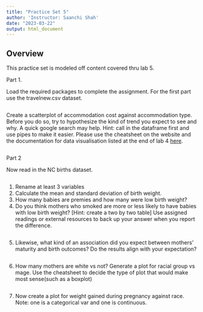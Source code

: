 ```yaml
---
title: "Practice Set 5"
author: 'Instructor: Saanchi Shah'
date: "2023-03-22"
output: html_document
---
```



## Overview

This practice set is modeled off content covered thru lab 5. 

Part 1.

Load the required packages to complete the assignment. For the first part use the travelnew.csv dataset.

```r

```

Create a scatterplot of accommodation cost against accommodation type. Before you do so, try to hypothesize the kind of trend you expect to see and why. A quick google search may help.
Hint: call in the dataframe first and use pipes to make it easier.
Please use the cheatsheet on the website and the documentation for data visualisation listed at the end of lab 4 [here](https://ggplot2.tidyverse.org).

```r

```

Part 2

Now read in the NC births dataset. 

```r

```

1. Rename at least 3 variables
2. Calculate the mean and standard deviation of birth weight. 
3. How many babies are premies and how many were low birth weight?
4. Do you think mothers who smoked are more or less likely to have babies with low birth weight? [Hint: create a two by two table] Use assigned readings or external resources to back up your answer when you report the difference.

```r


```

5. Likewise, what kind of an association did you expect between mothers' maturity and birth outcomes? Do the results align with your expectation?

```r


```

6. How many mothers are white vs not? Generate a plot for racial group vs mage. Use the cheatsheet to decide the type of plot that would make most sense(such as a boxplot) 


```r


```

7. Now create a plot for weight gained during pregnancy against race. Note: one is a categorical var and one is continuous. 

```r

```